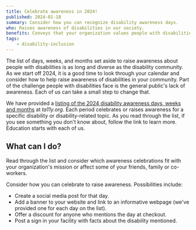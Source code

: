 ```yaml
---
title: Celebrate awareness in 2024!
published: 2024-01-18
summary: Consider how you can recognize disability awareness days.
who: Raises awareness of disabilities in our society.
benefits: Conveys that your organization values people with disabilities.
tags:
    - disability-inclusion
---
```



The list of days, weeks, and months set aside to raise awareness about people with disabilities is as long and diverse as the disability community. As we start off 2024, it is a good time to look through your calendar and consider how to help raise awareness of disabilities in your community. Part of the challenge people with disabilities face is the general public's lack of awareness. Each of us can take a small step to change that. 

We have provided a [listing of the 2024 disability awareness days, weeks and months](https://www.ta11y.org/learning/topic?key=plan.z_holidays) at *ta11y.org*. Each period celebrates or raises awareness for a specific disability or disability-related topic. As you read through the list, if you see something you don't know about, follow the link to learn more. Education starts with each of us.

## What can I do?

Read through the list and consider which awareness celebrations fit with your organization's mission or affect some of your friends, family or co-workers.

Consider how you can celebrate to raise awareness. Possibilities include:

- Create a social media post for that day.
- Add a banner to your website and link to an informative webpage (we've provided one for each day on the list). 
- Offer a discount for anyone who mentions the day at checkout.
- Post a sign in your facility with facts about the disability mentioned.